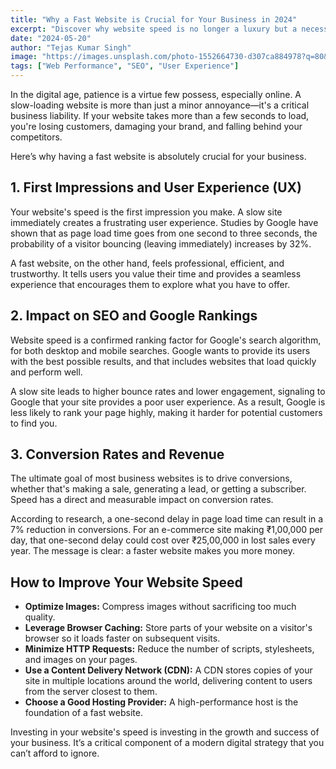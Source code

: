 ```yaml
---
title: "Why a Fast Website is Crucial for Your Business in 2024"
excerpt: "Discover why website speed is no longer a luxury but a necessity. Learn how a fast-loading site impacts user experience, SEO rankings, and your bottom line."
date: "2024-05-20"
author: "Tejas Kumar Singh"
image: "https://images.unsplash.com/photo-1552664730-d307ca884978?q=80&w=2070&auto=format&fit=crop&ixlib=rb-4.0.3&ixid=M3wxMjA3fDB8MHxwaG90by1wYWdlfHx8fGVufDB8fHx8fA%3D%3D"
tags: ["Web Performance", "SEO", "User Experience"]
---
```


In the digital age, patience is a virtue few possess, especially online. A slow-loading website is more than just a minor annoyance—it's a critical business liability. If your website takes more than a few seconds to load, you're losing customers, damaging your brand, and falling behind your competitors.

Here’s why having a fast website is absolutely crucial for your business.

## 1. First Impressions and User Experience (UX)

Your website's speed is the first impression you make. A slow site immediately creates a frustrating user experience. Studies by Google have shown that as page load time goes from one second to three seconds, the probability of a visitor bouncing (leaving immediately) increases by 32%.

A fast website, on the other hand, feels professional, efficient, and trustworthy. It tells users you value their time and provides a seamless experience that encourages them to explore what you have to offer.

## 2. Impact on SEO and Google Rankings

Website speed is a confirmed ranking factor for Google's search algorithm, for both desktop and mobile searches. Google wants to provide its users with the best possible results, and that includes websites that load quickly and perform well.

A slow site leads to higher bounce rates and lower engagement, signaling to Google that your site provides a poor user experience. As a result, Google is less likely to rank your page highly, making it harder for potential customers to find you.

## 3. Conversion Rates and Revenue

The ultimate goal of most business websites is to drive conversions, whether that's making a sale, generating a lead, or getting a subscriber. Speed has a direct and measurable impact on conversion rates.

According to research, a one-second delay in page load time can result in a 7% reduction in conversions. For an e-commerce site making ₹1,00,000 per day, that one-second delay could cost over ₹25,00,000 in lost sales every year. The message is clear: a faster website makes you more money.

## How to Improve Your Website Speed

- **Optimize Images:** Compress images without sacrificing too much quality.
- **Leverage Browser Caching:** Store parts of your website on a visitor's browser so it loads faster on subsequent visits.
- **Minimize HTTP Requests:** Reduce the number of scripts, stylesheets, and images on your pages.
- **Use a Content Delivery Network (CDN):** A CDN stores copies of your site in multiple locations around the world, delivering content to users from the server closest to them.
- **Choose a Good Hosting Provider:** A high-performance host is the foundation of a fast website.

Investing in your website's speed is investing in the growth and success of your business. It’s a critical component of a modern digital strategy that you can’t afford to ignore.
